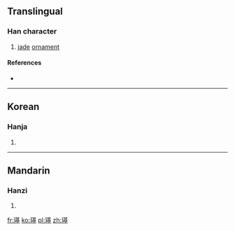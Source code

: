 ==Translingual==

===Han character===
{{Han char|rn=96|rad=玉|as=11|sn=15|four=|canj=一土廿金土 (MGTCG)}}

# [[jade]] [[ornament]]

====References====
* {{Han ref|kx=0740.250|dkj=21195|dj=1150.160|hdz=21133.060|uh=7482|ud=29826}}

----

==Korean==

===Hanja===
{{ko-hanja|hangeul=기|eumhun=|rv=gi|mr=ki|y=ki}}

# {{defn|lang=ko|sort=玉11}}

----

==Mandarin==

===Hanzi===
{{cmn-hanzi|pin=[[qí]] ([[qi2]])|wg=ch'i<sup>2</sup>}}

# {{defn|lang=cmn|sort=玉11}}

[[fr:璂]]
[[ko:璂]]
[[pl:璂]]
[[zh:璂]]